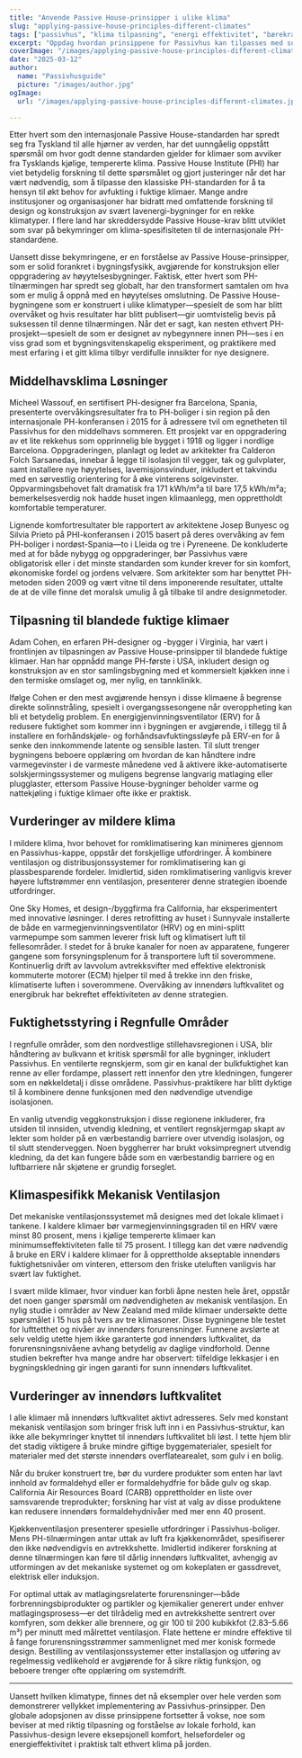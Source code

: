 ```yaml
---
title: "Anvende Passive House-prinsipper i ulike klima"
slug: "applying-passive-house-principles-different-climates"
tags: ["passivhus", "klima tilpasning", "energi effektivitet", "bærekraft", "global anvendelse"]
excerpt: "Oppdag hvordan prinsippene for Passivhus kan tilpasses med suksess til ulike klimaer over hele verden, med virkelige eksempler og praktiske løsninger for å opprettholde komfort og effektivitet i ethvert miljø."
coverImage: "/images/applying-passive-house-principles-different-climates.jpg"
date: "2025-03-12"
author:
  name: "Passivhusguide"
  picture: "/images/author.jpg"
ogImage:
  url: "/images/applying-passive-house-principles-different-climates.jpg"

---
```

Etter hvert som den internasjonale Passive House-standarden har spredt seg fra Tyskland til alle hjørner av verden, har det uunngåelig oppstått spørsmål om hvor godt denne standarden gjelder for klimaer som avviker fra Tysklands kjølige, tempererte klima. Passive House Institute (PHI) har viet betydelig forskning til dette spørsmålet og gjort justeringer når det har vært nødvendig, som å tilpasse den klassiske PH-standarden for å ta hensyn til økt behov for avfukting i fuktige klimaer. Mange andre institusjoner og organisasjoner har bidratt med omfattende forskning til design og konstruksjon av svært lavenergi-bygninger for en rekke klimatyper. I flere land har skreddersydde Passive House-krav blitt utviklet som svar på bekymringer om klima-spesifisiteten til de internasjonale PH-standardene.

Uansett disse bekymringene, er en forståelse av Passive House-prinsipper, som er solid forankret i bygningsfysikk, avgjørende for konstruksjon eller oppgradering av høyytelsesbygninger. Faktisk, etter hvert som PH-tilnærmingen har spredt seg globalt, har den transformert samtalen om hva som er mulig å oppnå med en høyytelses omslutning. De Passive House-bygningene som er konstruert i ulike klimatyper—spesielt de som har blitt overvåket og hvis resultater har blitt publisert—gir uomtvistelig bevis på suksessen til denne tilnærmingen. Når det er sagt, kan nesten ethvert PH-prosjekt—spesielt de som er designet av nybegynnere innen PH—ses i en viss grad som et bygningsvitenskapelig eksperiment, og praktikere med mest erfaring i et gitt klima tilbyr verdifulle innsikter for nye designere.
## Middelhavsklima Løsninger

Micheel Wassouf, en sertifisert PH-designer fra Barcelona, Spania, presenterte overvåkingsresultater fra to PH-boliger i sin region på den internasjonale PH-konferansen i 2015 for å adressere tvil om egnetheten til Passivhus for den middelhavs sommeren. Ett prosjekt var en oppgradering av et lite rekkehus som opprinnelig ble bygget i 1918 og ligger i nordlige Barcelona. Oppgraderingen, planlagt og ledet av arkitekter fra Calderon Folch Sarsanedas, innebar å legge til isolasjon til vegger, tak og gulvplater, samt installere nye høyytelses, lavemisjonsvinduer, inkludert et takvindu med en sørvestlig orientering for å øke vinterens solgevinster. Oppvarmingsbehovet falt dramatisk fra 171 kWh/m²a til bare 17,5 kWh/m²a; bemerkelsesverdig nok hadde huset ingen klimaanlegg, men opprettholdt komfortable temperaturer.

Lignende komfortresultater ble rapportert av arkitektene Josep Bunyesc og Silvia Prieto på PHI-konferansen i 2015 basert på deres overvåking av fem PH-boliger i nordøst-Spania—to i Lleida og tre i Pyreneene. De konkluderte med at for både nybygg og oppgraderinger, bør Passivhus være obligatorisk eller i det minste standarden som kunder krever for sin komfort, økonomiske fordel og jordens velvære. Som arkitekter som har benyttet PH-metoden siden 2009 og vært vitne til dens imponerende resultater, uttalte de at de ville finne det moralsk umulig å gå tilbake til andre designmetoder.
## Tilpasning til blandede fuktige klimaer

Adam Cohen, en erfaren PH-designer og -bygger i Virginia, har vært i frontlinjen av tilpasningen av Passive House-prinsipper til blandede fuktige klimaer. Han har oppnådd mange PH-første i USA, inkludert design og konstruksjon av en stor samlingsbygning med et kommersielt kjøkken inne i den termiske omslaget og, mer nylig, en tannklinikk.

Ifølge Cohen er den mest avgjørende hensyn i disse klimaene å begrense direkte solinnstråling, spesielt i overgangssesongene når overoppheting kan bli et betydelig problem. En energigjenvinningsventilator (ERV) for å redusere fuktighet som kommer inn i bygningen er avgjørende, i tillegg til å installere en forhåndskjøle- og forhåndsavfuktingssløyfe på ERV-en for å senke den innkommende latente og sensible lasten. Til slutt trenger bygningens beboere opplæring om hvordan de kan håndtere indre varmegevinster i de varmeste månedene ved å aktivere ikke-automatiserte solskjermingssystemer og muligens begrense langvarig matlaging eller plugglaster, ettersom Passive House-bygninger beholder varme og nattekjøling i fuktige klimaer ofte ikke er praktisk.
## Vurderinger av mildere klima

I mildere klima, hvor behovet for romklimatisering kan minimeres gjennom en Passivhus-kappe, oppstår det forskjellige utfordringer. Å kombinere ventilasjon og distribusjonssystemer for romklimatisering kan gi plassbesparende fordeler. Imidlertid, siden romklimatisering vanligvis krever høyere luftstrømmer enn ventilasjon, presenterer denne strategien iboende utfordringer.

One Sky Homes, et design-/byggfirma fra California, har eksperimentert med innovative løsninger. I deres retrofitting av huset i Sunnyvale installerte de både en varmegjenvinningsventilator (HRV) og en mini-splitt varmepumpe som sammen leverer frisk luft og klimatisert luft til fellesområder. I stedet for å bruke kanaler for noen av apparatene, fungerer gangene som forsyningsplenum for å transportere luft til soverommene. Kontinuerlig drift av lavvolum avtrekksvifter med effektive elektronisk kommuterte motorer (ECM) hjelper til med å trekke inn den friske, klimatiserte luften i soverommene. Overvåking av innendørs luftkvalitet og energibruk har bekreftet effektiviteten av denne strategien.
## Fuktighetsstyring i Regnfulle Områder

I regnfulle områder, som den nordvestlige stillehavsregionen i USA, blir håndtering av bulkvann et kritisk spørsmål for alle bygninger, inkludert Passivhus. En ventilerte regnskjerm, som gir en kanal der bulkfuktighet kan renne av eller fordampe, plassert rett innenfor den ytre kledningen, fungerer som en nøkkeldetalj i disse områdene. Passivhus-praktikere har blitt dyktige til å kombinere denne funksjonen med den nødvendige utvendige isolasjonen.

En vanlig utvendig veggkonstruksjon i disse regionene inkluderer, fra utsiden til innsiden, utvendig kledning, et ventilert regnskjermgap skapt av lekter som holder på en værbestandig barriere over utvendig isolasjon, og til slutt stenderveggen. Noen byggherrer har brukt voksimpregnert utvendig kledning, da det kan fungere både som en værbestandig barriere og en luftbarriere når skjøtene er grundig forseglet.

## Klimaspesifikk Mekanisk Ventilasjon

Det mekaniske ventilasjonssystemet må designes med det lokale klimaet i tankene. I kaldere klimaer bør varmegjenvinningsgraden til en HRV være minst 80 prosent, mens i kjølige tempererte klimaer kan minimumseffektiviteten falle til 75 prosent. I tillegg kan det være nødvendig å bruke en ERV i kaldere klimaer for å opprettholde akseptable innendørs fuktighetsnivåer om vinteren, ettersom den friske uteluften vanligvis har svært lav fuktighet.

I svært milde klimaer, hvor vinduer kan forbli åpne nesten hele året, oppstår det noen ganger spørsmål om nødvendigheten av mekanisk ventilasjon. En nylig studie i områder av New Zealand med milde klimaer undersøkte dette spørsmålet i 15 hus på tvers av tre klimasoner. Disse bygningene ble testet for lufttetthet og nivåer av innendørs forurensninger. Funnene avslørte at selv veldig utette hjem ikke garanterte god innendørs luftkvalitet, da forurensningsnivåene avhang betydelig av daglige vindforhold. Denne studien bekrefter hva mange andre har observert: tilfeldige lekkasjer i en bygningskledning gir ingen garanti for sunn innendørs luftkvalitet.
## Vurderinger av innendørs luftkvalitet

I alle klimaer må innendørs luftkvalitet aktivt adresseres. Selv med konstant mekanisk ventilasjon som bringer frisk luft inn i en Passivhus-struktur, kan ikke alle bekymringer knyttet til innendørs luftkvalitet bli løst. I tette hjem blir det stadig viktigere å bruke mindre giftige byggematerialer, spesielt for materialer med det største innendørs overflatearealet, som gulv i en bolig.

Når du bruker konstruert tre, bør du vurdere produkter som enten har lavt innhold av formaldehyd eller er formaldehydfrie for både gulv og skap. California Air Resources Board (CARB) opprettholder en liste over samsvarende treprodukter; forskning har vist at valg av disse produktene kan redusere innendørs formaldehydnivåer med mer enn 40 prosent.

Kjøkkenventilasjon presenterer spesielle utfordringer i Passivhus-boliger. Mens PH-tilnærmingen antar uttak av luft fra kjøkkenområdet, spesifiserer den ikke nødvendigvis en avtrekkshette. Imidlertid indikerer forskning at denne tilnærmingen kan føre til dårlig innendørs luftkvalitet, avhengig av utformingen av det mekaniske systemet og om kokeplaten er gassdrevet, elektrisk eller induksjon.

For optimal uttak av matlagingsrelaterte forurensninger—både forbrenningsbiprodukter og partikler og kjemikalier generert under enhver matlagingsprosess—er det tilrådelig med en avtrekkshette sentrert over komfyren, som dekker alle brennere, og gir 100 til 200 kubikkfot (2.83–5.66 m³) per minutt med målrettet ventilasjon. Flate hettene er mindre effektive til å fange forurensningsstrømmer sammenlignet med mer konisk formede design. Bestilling av ventilasjonssystemer etter installasjon og utføring av regelmessig vedlikehold er avgjørende for å sikre riktig funksjon, og beboere trenger ofte opplæring om systemdrift.

---

Uansett hvilken klimatype, finnes det nå eksempler over hele verden som demonstrerer vellykket implementering av Passivhus-prinsipper. Den globale adopsjonen av disse prinsippene fortsetter å vokse, noe som beviser at med riktig tilpasning og forståelse av lokale forhold, kan Passivhus-design levere eksepsjonell komfort, helsefordeler og energieffektivitet i praktisk talt ethvert klima på jorden.
